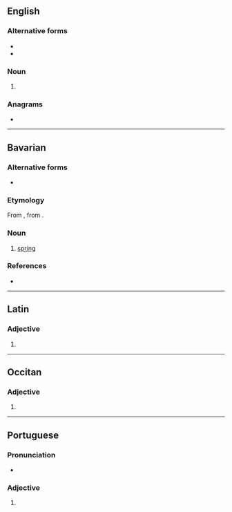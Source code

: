 {{also|lòngas}}
==English==

===Alternative forms===
* {{l|en|longæ}}
* {{l|en|longe}}

===Noun===
{{head|en|noun form}}

# {{plural of|en|longa}}

===Anagrams===
* {{anagrams|en|a=aglnos|Anglos|anglos|langos|logans|slogan}}

----

==Bavarian==

===Alternative forms===
* {{alter|bar|lòngas|longast}}

===Etymology===
From {{inh|bar|goh|lenzo}}, from {{der|bar|gmw-pro|*langatīn}}.

===Noun===
{{head|bar|noun}}

# {{lb|bar|Sauris}} [[spring]] {{gloss|season}}

===References===
* {{R:Patuzzi}}

{{topics|bar|Seasons}}

----

==Latin==

===Adjective===
{{la-adj-form|longās}}

# {{inflection of|la|longus||acc|f|p}}

----

==Occitan==

===Adjective===
{{head|oc|adjective form}}

# {{feminine plural of|oc|long}}

----

==Portuguese==

===Pronunciation===
* {{a|PT}} {{IPA|pt|/ˈlõ.ɡɐʃ/}}

===Adjective===
{{head|pt|adjective form}}

# {{adj form of|pt|longo||f|p}}